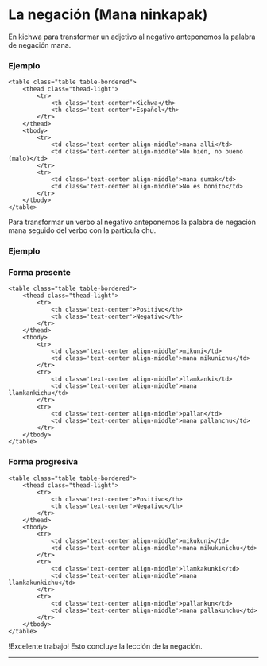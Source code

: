 
# La negación (Mana ninkapak)

En kichwa para transformar un adjetivo al negativo anteponemos la palabra de negación mana.


### Ejemplo

    <table class="table table-bordered">
        <thead class="thead-light">
            <tr>
                <th class='text-center'>Kichwa</th>
                <th class='text-center'>Español</th>                               
            </tr>
        </thead>
        <tbody>
            <tr>
                <td class='text-center align-middle'>mana alli</td>
                <td class='text-center align-middle'>No bien, no bueno (malo)</td>                              
            </tr>                    
            <tr>
                <td class='text-center align-middle'>mana sumak</td>
                <td class='text-center align-middle'>No es bonito</td>                              
            </tr> 
        </tbody>
    </table>

Para transformar un verbo al negativo anteponemos la palabra de negación mana seguido del verbo con la partícula chu.


### Ejemplo
### Forma presente

    <table class="table table-bordered">
        <thead class="thead-light">
            <tr>
                <th class='text-center'>Positivo</th>
                <th class='text-center'>Negativo</th>                               
            </tr>
        </thead>
        <tbody>
            <tr>
                <td class='text-center align-middle'>mikuni</td>
                <td class='text-center align-middle'>mana mikunichu</td>                              
            </tr>
            <tr>
                <td class='text-center align-middle'>llamkanki</td>
                <td class='text-center align-middle'>mana llamkankichu</td>                              
            </tr> 
            <tr>
                <td class='text-center align-middle'>pallan</td>
                <td class='text-center align-middle'>mana pallanchu</td>                              
            </tr>                     
        </tbody>
    </table>

### Forma progresiva

    <table class="table table-bordered">
        <thead class="thead-light">
            <tr>
                <th class='text-center'>Positivo</th>
                <th class='text-center'>Negativo</th>                               
            </tr>
        </thead>
        <tbody>
            <tr>
                <td class='text-center align-middle'>mikukuni</td>
                <td class='text-center align-middle'>mana mikukunichu</td>                              
            </tr>
            <tr>
                <td class='text-center align-middle'>llamkakunki</td>
                <td class='text-center align-middle'>mana llamkakunkichu</td>                              
            </tr> 
            <tr>
                <td class='text-center align-middle'>pallankun</td>
                <td class='text-center align-middle'>mana pallakunchu</td>                              
            </tr>                     
        </tbody>
    </table>

!Excelente trabajo! Esto concluye la lección de la negación.

<hr />
<MiniTestForm lecture="grammar-6" />